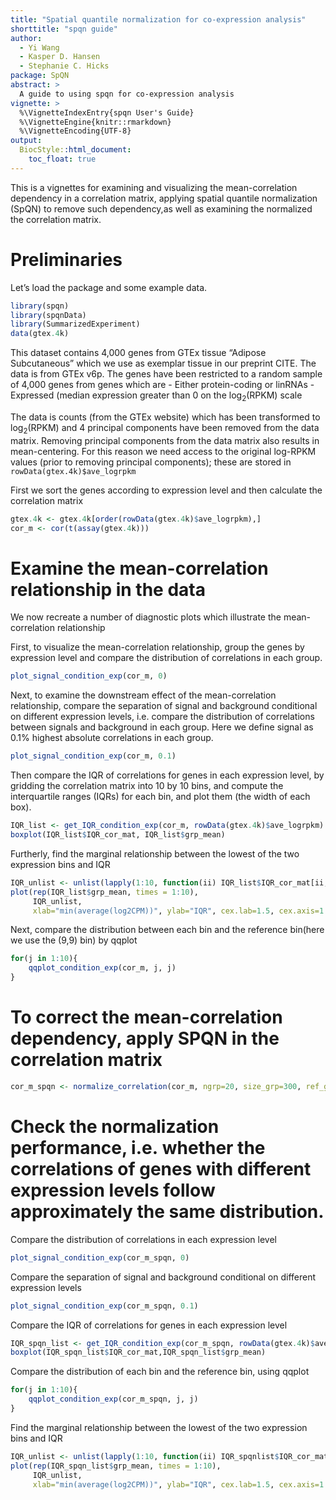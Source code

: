 ```yaml
---
title: "Spatial quantile normalization for co-expression analysis"
shorttitle: "spqn guide"
author:
  - Yi Wang
  - Kasper D. Hansen
  - Stephanie C. Hicks
package: SpQN
abstract: >
  A guide to using spqn for co-expression analysis
vignette: >
  %\VignetteIndexEntry{spqn User's Guide}
  %\VignetteEngine{knitr::rmarkdown}
  %\VignetteEncoding{UTF-8}  
output:
  BiocStyle::html_document:
    toc_float: true
---
```


This is a vignettes for examining and visualizing the mean-correlation dependency in a correlation matrix, applying spatial quantile normalization (SpQN) to remove such dependency,as well as examining the normalized the correlation matrix.


# Preliminaries


Let's load the package and some example data.

```r
library(spqn)
library(spqnData)
library(SummarizedExperiment)
data(gtex.4k)
```

This dataset contains 4,000 genes from GTEx tissue "Adipose Subcutaneous" which we use as exemplar tissue in our preprint CITE. The data is from GTEx v6p. The genes have been restricted to a random sample of 4,000 genes from genes which are
- Either protein-coding or linRNAs
- Expressed (median expression greater than 0 on the $\log_2(\text{RPKM})$ scale

The data is counts (from the GTEx website) which has been transformed to $\log_2(\text{RPKM})$ and 4 principal components have been removed from the data matrix. Removing principal components from the data matrix also results in mean-centering. For this reason we need access to the original log-RPKM values (prior to removing principal components); these are stored in `rowData(gtex.4k)$ave_logrpkm`

First we sort the genes according to expression level and then calculate the correlation matrix
```r
gtex.4k <- gtex.4k[order(rowData(gtex.4k)$ave_logrpkm),]
cor_m <- cor(t(assay(gtex.4k)))
```

# Examine the mean-correlation relationship in the data

We now recreate a number of diagnostic plots which illustrate the mean-correlation relationship

First, to visualize the mean-correlation relationship, group the genes by expression level and compare the distribution of correlations in each group.
```r
plot_signal_condition_exp(cor_m, 0)
```

Next, to examine the downstream effect of the mean-correlation relationship, compare the separation of signal and background conditional on different expression levels, i.e. compare the distribution of correlations between signals and background in each group. Here we define signal as 0.1% highest absolute correlations in each group.  
```r
plot_signal_condition_exp(cor_m, 0.1)
```

Then compare the IQR of correlations for genes in each expression level, by gridding the correlation matrix into 10 by 10 bins, and compute the interquartile ranges (IQRs) for each bin, and plot them (the width of each box).
```r
IQR_list <- get_IQR_condition_exp(cor_m, rowData(gtex.4k)$ave_logrpkm)
boxplot(IQR_list$IQR_cor_mat, IQR_list$grp_mean)
```

Furtherly, find the marginal relationship between the lowest of the two expression bins and IQR 
```r
IQR_unlist <- unlist(lapply(1:10, function(ii) IQR_list$IQR_cor_mat[ii, ii:10]))
plot(rep(IQR_list$grp_mean, times = 1:10),
     IQR_unlist,
     xlab="min(average(log2CPM))", ylab="IQR", cex.lab=1.5, cex.axis=1.2, col="blue")
```

Next, compare the distribution between each bin and the reference bin(here we use the (9,9) bin) by qqplot 
```r
for(j in 1:10){
    qqplot_condition_exp(cor_m, j, j)
}
```



# To correct the mean-correlation dependency, apply SPQN in the correlation matrix
```r
cor_m_spqn <- normalize_correlation(cor_m, ngrp=20, size_grp=300, ref_grp=18)
```

# Check the normalization performance, i.e. whether the correlations of genes with different expression levels follow approximately the same distribution.


Compare the distribution of correlations in each expression level
```r
plot_signal_condition_exp(cor_m_spqn, 0)
```

Compare the separation of signal and background conditional on different expression levels
```r
plot_signal_condition_exp(cor_m_spqn, 0.1)
```

Compare the IQR of correlations for genes in each expression level
```r
IQR_spqn_list <- get_IQR_condition_exp(cor_m_spqn, rowData(gtex.4k)$ave_logrpkm)
boxplot(IQR_spqn_list$IQR_cor_mat,IQR_spqn_list$grp_mean)
```


Compare the distribution of each bin and the reference bin, using qqplot
```r
for(j in 1:10){
    qqplot_condition_exp(cor_m_spqn, j, j)
}
```

Find the marginal relationship between the lowest of the two expression bins and IQR 
```r
IQR_unlist <- unlist(lapply(1:10, function(ii) IQR_spqnlist$IQR_cor_mat[ii, ii:10]))
plot(rep(IQR_spqn_list$grp_mean, times = 1:10),
     IQR_unlist,
     xlab="min(average(log2CPM))", ylab="IQR", cex.lab=1.5, cex.axis=1.2, col="blue")
```


